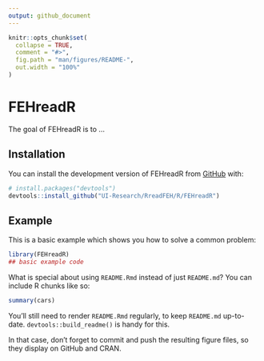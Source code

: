 ```yaml
---
output: github_document
---
```


<!-- README.md is generated from README.Rmd. Please edit that file -->

```r
knitr::opts_chunk$set(
  collapse = TRUE,
  comment = "#>",
  fig.path = "man/figures/README-",
  out.width = "100%"
)
```

# FEHreadR

<!-- badges: start -->
<!-- badges: end -->

The goal of FEHreadR is to ...

## Installation

You can install the development version of FEHreadR from [GitHub](https://github.com/) with:

``` r
# install.packages("devtools")
devtools::install_github("UI-Research/RreadFEH/R/FEHreadR")
```

## Example

This is a basic example which shows you how to solve a common problem:

```r
library(FEHreadR)
## basic example code
```

What is special about using `README.Rmd` instead of just `README.md`? You can include R chunks like so:

```r
summary(cars)
```

You'll still need to render `README.Rmd` regularly, to keep `README.md` up-to-date. `devtools::build_readme()` is handy for this.


In that case, don't forget to commit and push the resulting figure files, so they display on GitHub and CRAN.
